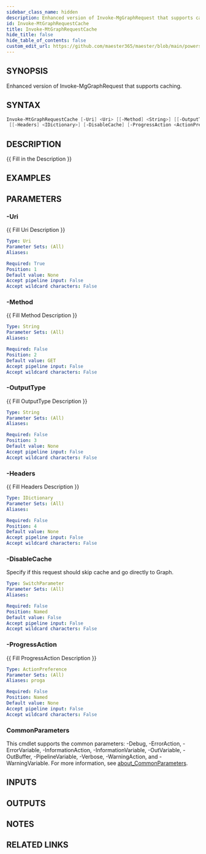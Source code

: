 ```yaml
---
sidebar_class_name: hidden
description: Enhanced version of Invoke-MgGraphRequest that supports caching.
id: Invoke-MtGraphRequestCache
title: Invoke-MtGraphRequestCache
hide_title: false
hide_table_of_contents: false
custom_edit_url: https://github.com/maester365/maester/blob/main/powershell/public/Invoke-MtGraphRequestCache.ps1
---
```


## SYNOPSIS

Enhanced version of Invoke-MgGraphRequest that supports caching.

## SYNTAX

```powershell
Invoke-MtGraphRequestCache [-Uri] <Uri> [[-Method] <String>] [[-OutputType] <String>]
 [[-Headers] <IDictionary>] [-DisableCache] [-ProgressAction <ActionPreference>] [<CommonParameters>]
```

## DESCRIPTION

\{\{ Fill in the Description \}\}

## EXAMPLES

## PARAMETERS

### -Uri

\{\{ Fill Uri Description \}\}

```yaml
Type: Uri
Parameter Sets: (All)
Aliases:

Required: True
Position: 1
Default value: None
Accept pipeline input: False
Accept wildcard characters: False
```

### -Method

\{\{ Fill Method Description \}\}

```yaml
Type: String
Parameter Sets: (All)
Aliases:

Required: False
Position: 2
Default value: GET
Accept pipeline input: False
Accept wildcard characters: False
```

### -OutputType

\{\{ Fill OutputType Description \}\}

```yaml
Type: String
Parameter Sets: (All)
Aliases:

Required: False
Position: 3
Default value: None
Accept pipeline input: False
Accept wildcard characters: False
```

### -Headers

\{\{ Fill Headers Description \}\}

```yaml
Type: IDictionary
Parameter Sets: (All)
Aliases:

Required: False
Position: 4
Default value: None
Accept pipeline input: False
Accept wildcard characters: False
```

### -DisableCache

Specify if this request should skip cache and go directly to Graph.

```yaml
Type: SwitchParameter
Parameter Sets: (All)
Aliases:

Required: False
Position: Named
Default value: False
Accept pipeline input: False
Accept wildcard characters: False
```

### -ProgressAction

\{\{ Fill ProgressAction Description \}\}

```yaml
Type: ActionPreference
Parameter Sets: (All)
Aliases: proga

Required: False
Position: Named
Default value: None
Accept pipeline input: False
Accept wildcard characters: False
```

### CommonParameters

This cmdlet supports the common parameters: -Debug, -ErrorAction, -ErrorVariable, -InformationAction, -InformationVariable, -OutVariable, -OutBuffer, -PipelineVariable, -Verbose, -WarningAction, and -WarningVariable. For more information, see [about_CommonParameters](http://go.microsoft.com/fwlink/?LinkID=113216).

## INPUTS

## OUTPUTS

## NOTES

## RELATED LINKS
